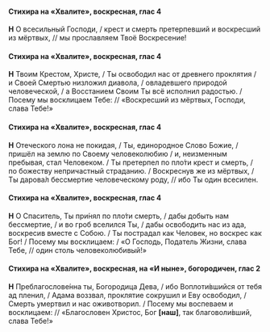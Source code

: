 #### Стихира на «Хвалите», воскресная, глас 4

**Н** О всесильный Господи, / крест и смерть претерпевший и воскресший из мёртвых, // мы прославляем Твоё Воскресение!

#### Стихира на «Хвалите», воскресная, глас 4

**Н** Твоим Крестом, Христе, / Ты освободил нас от древнего проклятия / и Своей Смертью низложил диавола, / овладевшего природой человеческой, / а Восстанием Своим Ты всё исполнил радостью. / Посему мы восклицаем Тебе: // «Воскресший из мёртвых, Господи, слава Тебе!»

#### Стихира на «Хвалите», воскресная, глас 4

**Н** Отеческого лона не покидая, / Ты, единородное Слово Божие, / пришёл на землю по Своему человеколюбию / и, неизменным пребывая, стал Человеком. / Ты претерпел по пло́ти крест и смерть, / по божеству непричастный страданию. / Воскреснув же из мёртвых, / Ты дарова́л бессмертие человеческому роду, // ибо Ты один всесилен.

#### Стихира на «Хвалите», воскресная, глас 4

**Н** О Спаситель, Ты при́нял по пло́ти смерть, / дабы добыть нам бессмертие, / и во гроб вселился Ты, / дабы освободить нас из ада, воскресив вместе с Собою. / Ты пострадал как Человек, но воскрес как Бог! / Посему мы восклицаем: / «О Господь, Податель Жизни, слава Тебе, // один столь человеколюбивый!»

#### Стихира на «Хвалите», воскресная, на «И ныне», богородичен, глас 2

**Н** Преблагослове́нна ты, Богородица Дева, / ибо Воплоти́вшийся от тебя ад пленил, / Адама воззвал, проклятие сокрушил и Еву освободил, / Смерть умертвил и нас оживотворил. / Посему мы воспеваем и восклицаем: // «Благословен Христос, Бог **[**наш**]**, так благоволи́вший, слава Тебе!»
